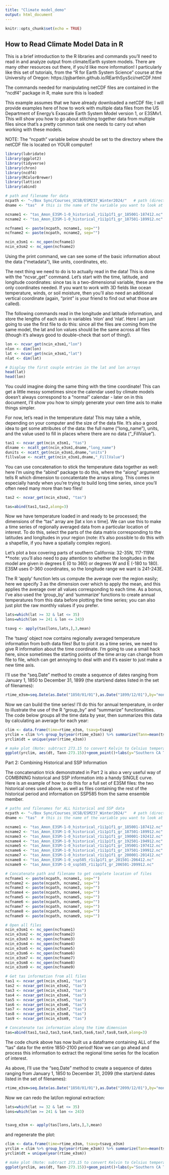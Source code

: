 ```yaml
---
title: "Climate model_demo"
output: html_document
---
```


```r
knitr::opts_chunk$set(echo = TRUE)
```

## How to Read Climate Model Data in R

This is a brief introduction to the R libraries and commands you'll need to read in and analyze output from climate/Earth system models. There are many other resources out there, if you'd like more information! I particularly like this set of tutorials, from the "R for Earth System Science" course at the University of Oregon:
https://pjbartlein.github.io/REarthSysSci/netCDF.html

The commands needed for manipulating netCDF files are contained in the "ncdf4" package in R, make sure this is loaded!

This example assumes that we have already downloaded a netCDF file; I will provide examples here of how to work with multiple data files from the US Department of Energy's Exascale Earth System Model version 1, or E3SMv1. This will show you how to go about stitching together data from multiple files since that's a pretty common task one needs to carry out when working with these models. 


NOTE: The "ncpath" variable below should be set to the directory where the netCDF file is located on YOUR computer!

```r
library(lubridate)
library(ggplot2)
library(tidyverse)
library(chron)
library(ncdf4)
library(RColorBrewer)
library(lattice)
library(abind)

# path and filename for data
ncpath <- "~/Box Sync/Courses_UCSB/ESM237_Winter2024/"   # path (directory)
dname <- "tas"  # this is the name of the variable you want to look at

ncname1 <- "tas_Amon_E3SM-1-0_historical_r1i1p1f1_gr_185001-187412.nc"  # E3SM filename
ncname2 <- "tas_Amon_E3SM-1-0_historical_r1i1p1f1_gr_187501-189912.nc"  # E3SM filename

ncfname1 <- paste(ncpath, ncname1, sep="")
ncfname2 <- paste(ncpath, ncname2, sep="")

ncin_e3sm1 <- nc_open(ncfname1)
ncin_e3sm2 <- nc_open(ncfname2)


```


Using the print command, we can see some of the basic information about the data ("metadata"), like units, coordinates, etc.

The next thing we need to do is to actually read in the data! This is done with the "ncvar_get" command. Let's start with the time, latitude, and longitude coordinates: since tas is a two-dimensional variable, these are the only coordinates needed. If you want to work with 3D fields like ocean temperature, winds, or soil moisture, then you'll also need an additional vertical coordinate (again, "print" is your friend to find out what those are called).

The following commands read in the longitude and latitude information, and store the lengths of each axis in variables 'nlon' and 'nlat'. Here I am just going to use the first file to do this: since all the files are coming from the same model, the lat and lon values should be the same across all files (though it's always good to double-check that sort of thing!). 

```r
lon <- ncvar_get(ncin_e3sm1,"lon")
nlon <- dim(lon)
lat <- ncvar_get(ncin_e3sm1,"lat")
nlat <- dim(lat)

# Display the first couple entries in the lat and lon arrays
head(lat)
head(lon)

```

You could imagine doing the same thing with the time coordinate! This can get a little messy sometimes since the calendar used by climate models doesn't always correspond to a "normal" calendar - later on in this document, I'll show you how to simply generate your own time axis to make things simpler.

For now, let's read in the temperature data! This may take a while, depending on your computer and the size of the data file. It's also a good idea to get some attributes of the data: the full name ("long_name"), units, and the value used to fill in places where there are no data ("_FillValue"). 

```r
tas1 <- ncvar_get(ncin_e3sm1, "tas")
dlname <- ncatt_get(ncin_e3sm1,dname,"long_name")
dunits <- ncatt_get(ncin_e3sm1,dname,"units")
fillvalue <- ncatt_get(ncin_e3sm1,dname,"_FillValue")
```

You can use concatenation to stick the temperature data together as well: here I'm using the "abind" package to do this, where the "along" argument tells R which dimension to concatentate the arrays along. This comes in especially handy when you're trying to build long time series, since you'll often need many more than two files!

```r
tas2 <- ncvar_get(ncin_e3sm2, "tas")

tas=abind(tas1,tas2,along=3)
```


Now we have temperature loaded in and ready to be processed; the dimensions of the "tas" array are [lat x lon x time]. We can use this to make a time series of regionally averaged data from a particular location of interest. To do this, select the parts of the data matrix corresponding to the latitudes and longitudes in your region (note: it's also possible to do this with a shapefile, if you have a spatially complex region).

Let's plot a box covering parts of southern California: 32-35N, 117-119W. **note: you'll also need to pay attention to whether the longitudes in the model are given in degrees E (0 to 360) or degrees W and E (-180 to 180). E3SM uses 0-360 coordinates, so the longitude range we want is 241-243E.

The R 'apply' function lets us compute the average over the region easily; here we specify 3 as the dimension over which to apply the mean, and this applies the average over all values corresponding to each time. As a bonus, I've also used the 'group_by' and 'summarize' functions to create annual temperatures from this data before plotting the time series; you can also just plot the raw monthly values if you prefer.

```r
lats=which(lat >= 32 & lat <= 35)
lons=which(lon >= 241 & lon <= 243)

tsavg <- apply(tas[lons,lats,],3,mean)
```

The 'tsavg' object now contains regionally averaged temperature information from both data files! But to plot it as a time series, we need to give R information about the time coordinate. I'm going to use a small hack here, since sometimes the starting points of the time array can change from file to file, which can get annoying to deal with and it's easier to just make a new time axis. 

I'll use the "seq.Date" method to create a sequence of dates ranging from January 1, 1850 to December 31, 1899 (the start/end dates listed in the set of filenames):

```r
rtime_e3sm=seq.Date(as.Date("1850/01/01"),as.Date("1899/12/01"),by="months")

```

Now we can build the time series! I'll do this for annual temperature, in order to illustrate the use of the R "group_by" and "summarize" functionalities. The code below groups all the time data by year, then summarizes this data by calculating an average for each year:

```r
clim <- data.frame(time=rtime_e3sm, tsavg=tsavg)
yrclim = clim %>% group_by(year(rtime_e3sm)) %>% summarize(Tann=mean(tsavg))
yrclim$dt = unique(year(rtime_e3sm))

# make plot (Note: subtract 273.15 to convert Kelvin to Celsius temperatures)
ggplot(yrclim, aes(dt, Tann-273.15))+geom_point()+labs(y="Southern CA Temperature (deg C)", x="Year")+ geom_smooth(method="lm")
```




Part 2: Combining Historical and SSP Information 

The concatenation trick demonstrated in Part 2 is also a very useful way of COMBINING historical and SSP information into a handy SINGLE curve. Here is an example of how to do this for a full set of E3SM files: the two historical ones used above, as well as files containing the rest of the historical period and information on SSP585 from the same ensemble member.

```r
# paths and filenames for ALL historical and SSP data
ncpath <- "~/Box Sync/Courses_UCSB/ESM237_Winter2024/"   # path (directory)
dname <- "tas"  # this is the name of the variable you want to look at

ncname1 <- "tas_Amon_E3SM-1-0_historical_r1i1p1f1_gr_185001-187412.nc"  # E3SM filename
ncname2 <- "tas_Amon_E3SM-1-0_historical_r1i1p1f1_gr_187501-189912.nc"  # E3SM filename
ncname3 <- "tas_Amon_E3SM-1-0_historical_r1i1p1f1_gr_190001-192412.nc"
ncname4 <- "tas_Amon_E3SM-1-0_historical_r1i1p1f1_gr_192501-194912.nc"
ncname5 <- "tas_Amon_E3SM-1-0_historical_r1i1p1f1_gr_195001-197412.nc"
ncname6 <- "tas_Amon_E3SM-1-0_historical_r1i1p1f1_gr_197501-199912.nc"
ncname7 <- "tas_Amon_E3SM-1-0_historical_r1i1p1f1_gr_200001-201412.nc"
ncname8 <- "tas_Amon_E3SM-1-0_ssp585_r1i1p1f1_gr_201501-206412.nc"
ncname9 <- "tas_Amon_E3SM-1-0_ssp585_r1i1p1f1_gr_206501-209912.nc"

# Concatenate path and filename to get complete location of files
ncfname1 <- paste(ncpath, ncname1, sep="")
ncfname2 <- paste(ncpath, ncname2, sep="")
ncfname3 <- paste(ncpath, ncname3, sep="")
ncfname4 <- paste(ncpath, ncname4, sep="")
ncfname5 <- paste(ncpath, ncname5, sep="")
ncfname6 <- paste(ncpath, ncname6, sep="")
ncfname7 <- paste(ncpath, ncname7, sep="")
ncfname8 <- paste(ncpath, ncname8, sep="")
ncfname9 <- paste(ncpath, ncname9, sep="")

# Open all files
ncin_e3sm1 <- nc_open(ncfname1)
ncin_e3sm2 <- nc_open(ncfname2)
ncin_e3sm3 <- nc_open(ncfname3)
ncin_e3sm4 <- nc_open(ncfname4)
ncin_e3sm5 <- nc_open(ncfname5)
ncin_e3sm6 <- nc_open(ncfname6)
ncin_e3sm7 <- nc_open(ncfname7)
ncin_e3sm8 <- nc_open(ncfname8)
ncin_e3sm9 <- nc_open(ncfname9)

# Get tas information from all files
tas1 <- ncvar_get(ncin_e3sm1, "tas")
tas2 <- ncvar_get(ncin_e3sm2, "tas")
tas3 <- ncvar_get(ncin_e3sm3, "tas")
tas4 <- ncvar_get(ncin_e3sm4, "tas")
tas5 <- ncvar_get(ncin_e3sm5, "tas")
tas6 <- ncvar_get(ncin_e3sm6, "tas")
tas7 <- ncvar_get(ncin_e3sm7, "tas")
tas8 <- ncvar_get(ncin_e3sm8, "tas")
tas9 <- ncvar_get(ncin_e3sm9, "tas")

# Concatenate tas information along the time dimension 
tas=abind(tas1,tas2,tas3,tas4,tas5,tas6,tas7,tas8,tas9,along=3)

```

The code chunk above has now built us a dataframe containing ALL of the "tas" data for the entire 1850-2100 period! Now we can go ahead and process this information to extract the regional time series for the location of interest. 

As above, I'll use the "seq.Date" method to create a sequence of dates ranging from January 1, 1850 to December 31, 2099 (the start/end dates listed in the set of filenames):

```r
rtime_e3sm=seq.Date(as.Date("1850/01/01"),as.Date("2099/12/01"),by="months")

```

Now we can redo the lat/lon regional extraction:
```r
lats=which(lat >= 32 & lat <= 35)
lons=which(lon >= 241 & lon <= 243)


tsavg_e3sm <- apply(tas[lons,lats,],3,mean)
```

and regenerate the plot:

```r
clim <- data.frame(time=rtime_e3sm, tsavg=tsavg_e3sm)
yrclim = clim %>% group_by(year(rtime_e3sm)) %>% summarize(Tann=mean(tsavg))
yrclim$dt = unique(year(rtime_e3sm))

# make plot (Note: subtract 273.15 to convert Kelvin to Celsius temperatures)
ggplot(yrclim, aes(dt, Tann-273.15))+geom_point()+labs(y="Southern CA Temperature (deg C)", x="Year")+ geom_smooth(method="lm")
```

